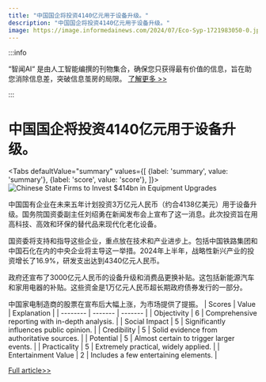 ```yaml
---
title: "中国国企将投资4140亿元用于设备升级。"
description: "中国国企将投资4140亿元用于设备升级。"
image: https://image.informedainews.com/2024/07/Eco-Syp-1721983050-0.jpg
---
```



:::info

“智闻AI“ 是由人工智能编撰的刊物集合，确保您只获得最有价值的信息，旨在助您消除信息差，突破信息茧房的局限。  [了解更多 >>](/)

:::

# 中国国企将投资4140亿元用于设备升级。


<Tabs
	defaultValue="summary"
	values={[
	{label: 'summary', value: 'summary'},
	{label: 'score', value: 'score'},
]}>
<TabItem value="summary">
<img
  src="https://image.informedainews.com/2024/07/Eco-Syp-1721983050-0.jpg"
  alt="Chinese State Firms to Invest $414bn in Equipment Upgrades"
/>



中国国有企业在未来五年计划投资3万亿元人民币（约合4138亿美元）用于设备升级。国务院国资委副主任刘绍勇在新闻发布会上宣布了这一消息。此次投资旨在用高科技、高效和环保的替代品来现代化老化设备。

国资委将支持和指导这些企业，重点放在技术和产业进步上。包括中国铁路集团和中国石化在内的中央企业将主导这一举措。2024年上半年，战略性新兴产业的投资增长了16.9%，研发支出达到4340亿元人民币。

政府还宣布了3000亿元人民币的设备升级和消费品更换补贴。这包括新能源汽车和家用电器的补贴。这些资金是1万亿元人民币超长期政府债券发行的一部分。

中国家电制造商的股票在宣布后大幅上涨，为市场提供了提振。
</TabItem>
<TabItem value="score">
	| Scores     | Value   | Explanation |
	| -------- | ------- | ------- |
	| Objectivity  | 6    | Comprehensive reporting with in-depth analysis.    |
	| Social Impact | 5     | Significantly influences public opinion.    |
	| Credibility    | 5    | Solid evidence from authoritative sources.    |
	| Potential    | 5    | Almost certain to trigger larger events.    |
	| Practicality    | 5    | Extremely practical, widely applied.    |
	| Entertainment Value    | 2    | Includes a few entertaining elements.    |
</TabItem>
</Tabs>

[Full article>>](https://asia.nikkei.com/Economy/Chinese-state-enterprises-to-pour-414bn-into-equipment-upgrades)
